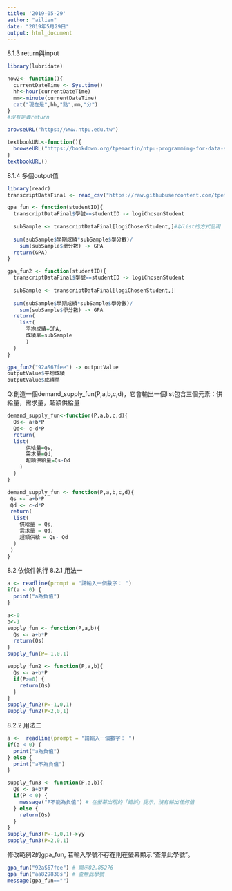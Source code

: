 ```yaml
---
title: '2019-05-29'
author: "ailien"
date: "2019年5月29日"
output: html_document
---
```

8.1.3 return與input
```r
library(lubridate)

now2<- function(){
  currentDateTime <- Sys.time()
  hh<-hour(currentDateTime)
  mm<-minute(currentDateTime)
  cat("現在是",hh,"點",mm,"分")
}
#沒有定義return
```

```r
browseURL("https://www.ntpu.edu.tw")
```

```r
textbookURL<-function(){
  browseURL("https://bookdown.org/tpemartin/ntpu-programming-for-data-science/")
}
textbookURL()
```

8.1.4 多個output值

```r
library(readr)
transcriptDataFinal <- read_csv("https://raw.githubusercontent.com/tpemartin/github-data/master/transcriptDataFinal.csv")
```




```r
gpa_fun <- function(studentID){
  transcriptDataFinal$學號==studentID -> logiChosenStudent
  
  subSample <- transcriptDataFinal[logiChosenStudent,]#以list的方式呈現
  
  sum(subSample$學期成績*subSample$學分數)/
    sum(subSample$學分數) -> GPA
  return(GPA)
}
```

```r
gpa_fun2 <- function(studentID){
  transcriptDataFinal$學號==studentID -> logiChosenStudent
  
  subSample <- transcriptDataFinal[logiChosenStudent,]
  
  sum(subSample$學期成績*subSample$學分數)/
    sum(subSample$學分數) -> GPA
  return(
    list(
      平均成績=GPA,
      成績單=subSample
      )
  )
}
```

```r
gpa_fun2("92aS67fee") -> outputValue
outputValue$平均成績
outputValue$成績單
```

Q:創造一個demand_supply_fun(P,a,b,c,d)，它會輸出一個list包含三個元素：供給量，需求量，超額供給量

```r
demand_supply_fun<-function(P,a,b,c,d){
  Qs<- a+b*P
  Qd<- c-d*P
  return(
  list(
      供給量=Qs,
      需求量=Qd,
      超額供給量=Qs-Qd
    )
  )
}
```

```r
demand_supply_fun <- function(P,a,b,c,d){
 Qs <- a+b*P
 Qd <- c-d*P
 return(
  list(
    供給量 = Qs,
    需求量 = Qd,
    超額供給 = Qs- Qd
  )
 )
}
```


8.2 依條件執行
8.2.1 
用法一
```r
a <- readline(prompt = "請輸入一個數字： ")
if(a < 0) {
  print("a為負值")
}
```

```r
a<-0
b<-1
supply_fun <- function(P,a,b){
  Qs <- a+b*P
  return(Qs)
}
supply_fun(P=-1,0,1)
```

```r
supply_fun2 <- function(P,a,b){
  Qs <- a+b*P
  if(P>=0) {
    return(Qs)
  }
}
supply_fun2(P=-1,0,1)
supply_fun2(P=2,0,1)
```

8.2.2 
用法二

```r
a <-  readline(prompt = "請輸入一個數字： ")
if(a < 0) {
  print("a為負值")
} else {
  print("a不為負值")
}
```


```r
supply_fun3 <- function(P,a,b){
  Qs <- a+b*P
  if(P < 0) {
    message("P不能為負值") # 在螢幕出現的「錯誤」提示，沒有輸出任何值
  } else {
    return(Qs)
  }
}
supply_fun3(P=-1,0,1)->yy
supply_fun3(P=2,0,1)
```

修改範例2的gpa_fun, 若輸入學號不存在則在螢幕顯示“查無此學號”。

```r
gpa_fun("92aS67fee") # 顯示82.85276
gpa_fun("aa829838s") # 查無此學號
message(gpa_fun=="")
```






